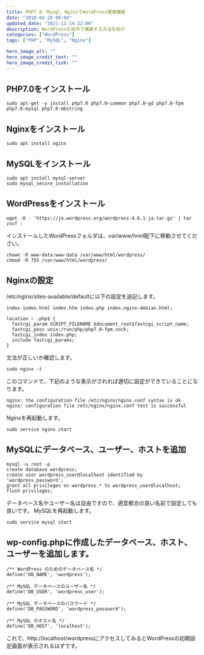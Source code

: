 ```yaml
---
title: PHP7.0、Mysql、NginxでWordPress環境構築
date: "2018-04-28 00:00"
updated_date: "2021-11-14 22:00"
description: WordPressを自作で構築する方法を紹介
categories: ["WordPress"]
tags: ["PHP", "MySQL", "Nginx"]

hero_image_alt: ""
hero_image_credit_text: ""
hero_image_credit_link: ""
---
```

## PHP7.0をインストール

```
sudo apt-get -y install php7.0 php7.0-common php7.0-gd php7.0-fpm php7.0-mysql php7.0-mbstring
```

## Nginxをインストール

```
sudo apt install nginx
```

## MySQLをインストール

```
sudo apt install mysql-server
sudo mysql_secure_installation
```

## WordPressをインストール

```
wget -O - 'https://ja.wordpress.org/wordpress-4.6.1-ja.tar.gz' | tar zxvf -
```

インストールしたWordPressフォルダは、var/www/hrml配下に移動させてください。

```
chown -R www-data:www-data /var/www/html/wordpress/
chmod -R 755 /var/www/html/wordpress/
```

## Nginxの設定
/etc/nginx/sites-available/defaultに以下の設定を追記します。

```
index index.html index.htm index.php index.nginx-debian.html;

location ~ .php$ {
  fastcgi_param SCRIPT_FILENAME $document_root$fastcgi_script_name;
  fastcgi_pass unix:/run/php/php7.0-fpm.sock;
  fastcgi_index index.php;
  include fastcgi_params;
}
```

文法が正しいか確認します。

```
sudo nginx -t
```

このコマンドで、下記のような表示がされれば適切に設定ができていることになります。

```
nginx: the configuration file /etc/nginx/nginx.conf syntax is ok
nginx: configuration file /etc/nginx/nginx.conf test is successful
```

Nginxを再起動します。

```
sudo service nginx start
```

## MySQLにデータベース、ユーザー、ホストを追加

```
mysql -u root -p
create database wordpress;
create user wordpress_user@localhost identified by 'wordpress_password';
grant all privileges on wordpress.* to wordpress_user@localhost;
flush privileges;
```

データベース名やユーザー名は自由ですので、適宜都合の良い名前で設定しても良いです。
MySQLを再起動します。

```
sudo service mysql start
```

## wp-config.phpに作成したデータベース、ホスト、ユーザーを追加します。

```
/** WordPress のためのデータベース名 */
define('DB_NAME', 'wordpress');

/** MySQL データベースのユーザー名 */
define('DB_USER', 'wordpress_user');

/** MySQL データベースのパスワード */
define('DB_PASSWORD', 'wordpress_password');

/** MySQL のホスト名 */
define('DB_HOST', 'localhost');
```

これで、http://localhost/wordpressにアクセスしてみるとWordPressの初期設定画面が表示されるはずです。